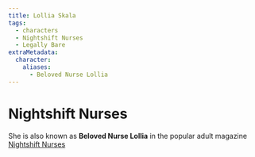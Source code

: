 ```yaml
---
title: Lollia Skala
tags:
  - characters
  - Nightshift Nurses
  - Legally Bare
extraMetadata:
  character:
    aliases:
      - Beloved Nurse Lollia
---
```


<Stub />

# Nightshift Nurses

She is also known as **Beloved Nurse Lollia** in the popular adult magazine
[Nightshift Nurses](/organizations/nightshift-nurses/)
